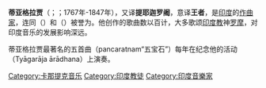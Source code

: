{{印度教}}
'''蒂亚格拉贾'''（{{lang-te|శ్రీ త్యాగరాజ స్వామి|Śrī tyāgarāja svāmi}}；{{lang-sa|{{IAST|Tyāgarāja}}}}；1767年-1847年），又译'''提耶迦罗阇'''，意译'''{{le|弃绝|Tyāga|弃捨}}王者'''，是[[印度|印度]]{{le|卡那提克音乐|Carnatic music}}的[[作曲家|作曲家]]，连同{{le|穆都娑婆弥|Muthuswami Dikshitar}}（{{IAST|Muttusvāmi Dīkṣita}}）和{{le|霞摩·舍娑帝利|Shyama Shastri}}（{{IAST|Śyāma Śāstri}}）被誉为{{le|卡那提克音乐三大师|Trinity_of_Carnatic_music}}。他创作的歌曲数以百计，大多歌颂[[印度教|印度教]]神[[罗摩|罗摩]]，对印度音乐的发展影响深远。

蒂亚格拉贾最著名的五首曲（pancaratnam“五宝石”）每年在纪念他的活动（Tyāgarāja ārādhana）上演奏。

{{印度人物小作品}}
{{Authority control}}
[[Category:卡那提克音乐|Category:卡那提克音乐]]
[[Category:印度教徒|Category:印度教徒]]
[[Category:印度音樂家|Category:印度音樂家]]
